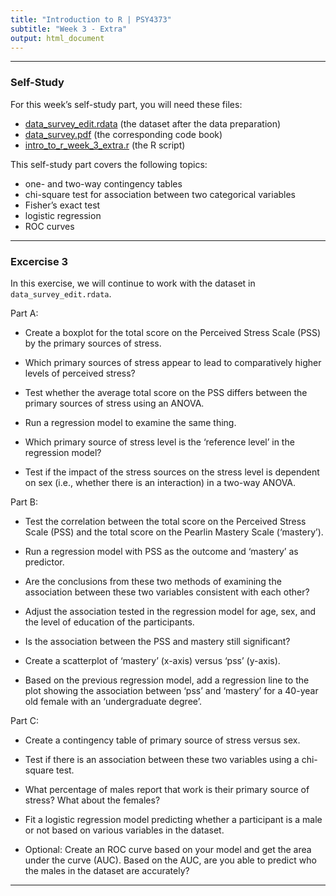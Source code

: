 ---
title: "Introduction to R | PSY4373"
subtitle: "Week 3 - Extra"
output: html_document
---

---

### Self-Study

For this week's self-study part, you will need these files:

- [data_survey_edit.rdata](https://www.dropbox.com/s/ti8z282h15dyutx/data_survey_edit.rdata?dl=1) (the dataset after the data preparation)
- [data_survey.pdf](https://www.dropbox.com/s/kbfisevspr0sk4m/data_survey.pdf?dl=1) (the corresponding code book)
- [intro_to_r_week_3_extra.r](https://www.dropbox.com/s/cp67zexkqgxw5y2/intro_to_r_week_3_extra.r?dl=1) (the R script)

This self-study part covers the following topics:

- one- and two-way contingency tables
- chi-square test for association between two categorical variables
- Fisher's exact test
- logistic regression
- ROC curves

---

### Excercise 3

In this exercise, we will continue to work with the dataset in `data_survey_edit.rdata`.

Part A:

  - Create a boxplot for the total score on the Perceived Stress Scale (PSS) by the primary sources of stress.

  - Which primary sources of stress appear to lead to comparatively higher levels of perceived stress?

  - Test whether the average total score on the PSS differs between the primary sources of stress using an ANOVA.

  - Run a regression model to examine the same thing.

  - Which primary source of stress level is the 'reference level' in the regression model?

  - Test if the impact of the stress sources on the stress level is dependent on sex (i.e., whether there is an interaction) in a two-way ANOVA.

Part B:

  - Test the correlation between the total score on the Perceived Stress Scale (PSS) and the total score on the Pearlin Mastery Scale ('mastery').

  - Run a regression model with PSS as the outcome and 'mastery' as predictor.

  - Are the conclusions from these two methods of examining the association between these two variables consistent with each other?

  - Adjust the association tested in the regression model for age, sex, and the level of education of the participants.

  - Is the association between the PSS and mastery still significant?

  - Create a scatterplot of 'mastery' (x-axis) versus 'pss' (y-axis).

  - Based on the previous regression model, add a regression line to the plot showing the association between 'pss' and 'mastery' for a 40-year old female with an 'undergraduate degree'.

Part C:

  - Create a contingency table of primary source of stress versus sex.

  - Test if there is an association between these two variables using a chi-square test.

  - What percentage of males report that work is their primary source of stress? What about the females?

  - Fit a logistic regression model predicting whether a participant is a male or not based on various variables in the dataset.

  - Optional: Create an ROC curve based on your model and get the area under the curve (AUC). Based on the AUC, are you able to predict who the males in the dataset are accurately?

---
